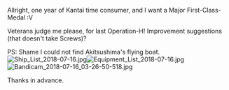 Allright, one year of Kantai time consumer, and I want a Major First-Class-Medal :V

Veterans judge me please, for last Operation-H!
​​Improvement suggestions (that doesn't take Screws)? 

PS: Shame I could not find Akitsushima's flying boat.[[File:Ship_List_2018-07-16.jpg|thumb]][[File:Equipment_List_2018-07-16.jpg|thumb|left]][[File:Bandicam_2018-07-16_03-26-50-518.jpg|thumb]]

Thanks in advance.<ac_metadata title="Is my fleet ready for Event Last Operation-H?"> </ac_metadata>